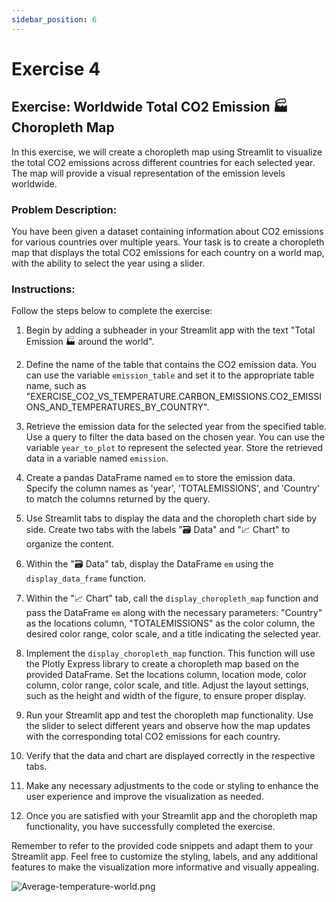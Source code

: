 ```yaml
---
sidebar_position: 6
---
```


# Exercise 4

## Exercise: Worldwide Total CO2 Emission 🏭 Choropleth Map

In this exercise, we will create a choropleth map using Streamlit to visualize the total CO2 emissions across different countries for each selected year. The map will provide a visual representation of the emission levels worldwide.

### Problem Description:
You have been given a dataset containing information about CO2 emissions for various countries over multiple years. Your task is to create a choropleth map that displays the total CO2 emissions for each country on a world map, with the ability to select the year using a slider.

### Instructions:
Follow the steps below to complete the exercise:

1. Begin by adding a subheader in your Streamlit app with the text "Total Emission 🏭 around the world".

2. Define the name of the table that contains the CO2 emission data. You can use the variable `emission_table` and set it to the appropriate table name, such as "EXERCISE_CO2_VS_TEMPERATURE.CARBON_EMISSIONS.CO2_EMISSIONS_AND_TEMPERATURES_BY_COUNTRY".

3. Retrieve the emission data for the selected year from the specified table. Use a query to filter the data based on the chosen year. You can use the variable `year_to_plot` to represent the selected year. Store the retrieved data in a variable named `emission`.

4. Create a pandas DataFrame named `em` to store the emission data. Specify the column names as 'year', 'TOTALEMISSIONS', and 'Country' to match the columns returned by the query.

5. Use Streamlit tabs to display the data and the choropleth chart side by side. Create two tabs with the labels "🗃 Data" and "📈 Chart" to organize the content.

6. Within the "🗃 Data" tab, display the DataFrame `em` using the `display_data_frame` function.

7. Within the "📈 Chart" tab, call the `display_choropleth_map` function and pass the DataFrame `em` along with the necessary parameters: "Country" as the locations column, "TOTALEMISSIONS" as the color column, the desired color range, color scale, and a title indicating the selected year.

8. Implement the `display_choropleth_map` function. This function will use the Plotly Express library to create a choropleth map based on the provided DataFrame. Set the locations column, location mode, color column, color range, color scale, and title. Adjust the layout settings, such as the height and width of the figure, to ensure proper display.

9. Run your Streamlit app and test the choropleth map functionality. Use the slider to select different years and observe how the map updates with the corresponding total CO2 emissions for each country.

10. Verify that the data and chart are displayed correctly in the respective tabs.

11. Make any necessary adjustments to the code or styling to enhance the user experience and improve the visualization as needed.

12. Once you are satisfied with your Streamlit app and the choropleth map functionality, you have successfully completed the exercise.

Remember to refer to the provided code snippets and adapt them to your Streamlit app. Feel free to customize the styling, labels, and any additional features to make the visualization more informative and visually appealing.

![Average-temperature-world.png](./assets/total_emission_exercise_4.png)